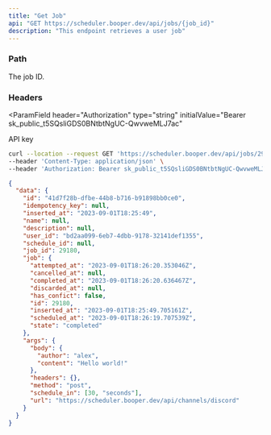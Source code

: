 ```yaml
---
title: "Get Job"
api: "GET https://scheduler.booper.dev/api/jobs/{job_id}"
description: "This endpoint retrieves a user job"
---
```


### Path

<ParamField path="job_id" type="string" required>
  The job ID.
</ParamField>

### Headers

<ParamField
  header="Authorization"
  type="string"
  initialValue="Bearer sk_public_t5SQsliGDS0BNtbtNgUC-QwvweMLJ7ac"
>
  API key
</ParamField>

<RequestExample>

```bash Example Request
curl --location --request GET 'https://scheduler.booper.dev/api/jobs/29180' \
--header 'Content-Type: application/json' \
--header 'Authorization: Bearer sk_public_t5SQsliGDS0BNtbtNgUC-QwvweMLJ7ac'
```

</RequestExample>

<ResponseExample>

```json Response
{
  "data": {
    "id": "41d7f28b-dfbe-44b8-b716-b91898bb0ce0",
    "idempotency_key": null,
    "inserted_at": "2023-09-01T18:25:49",
    "name": null,
    "description": null,
    "user_id": "bd2aa099-6eb7-4dbb-9178-32141def1355",
    "schedule_id": null,
    "job_id": 29180,
    "job": {
      "attempted_at": "2023-09-01T18:26:20.353046Z",
      "cancelled_at": null,
      "completed_at": "2023-09-01T18:26:20.636467Z",
      "discarded_at": null,
      "has_confict": false,
      "id": 29180,
      "inserted_at": "2023-09-01T18:25:49.705161Z",
      "scheduled_at": "2023-09-01T18:26:19.707539Z",
      "state": "completed"
    },
    "args": {
      "body": {
        "author": "alex",
        "content": "Hello world!"
      },
      "headers": {},
      "method": "post",
      "schedule_in": [30, "seconds"],
      "url": "https://scheduler.booper.dev/api/channels/discord"
    }
  }
}
```

</ResponseExample>
